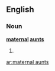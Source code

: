 ==English==

===Noun===
'''[[maternal]] [[aunt]]s'''

# {{plural of|[[maternal aunt]]}}

[[ar:maternal aunts]]